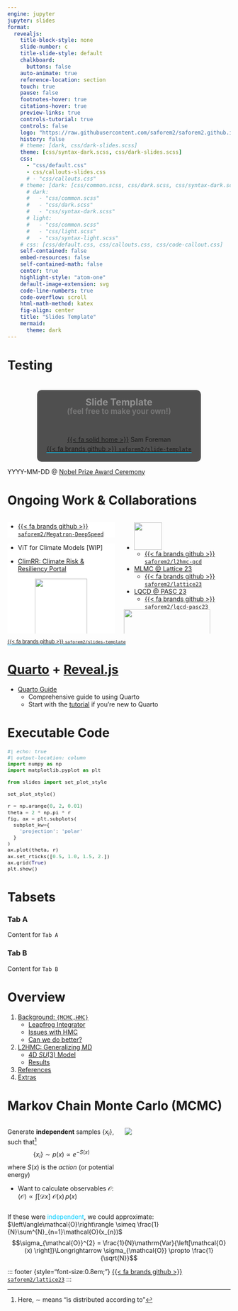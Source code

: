 ```yaml
---
engine: jupyter
jupyter: slides
format:
  revealjs:
    title-block-style: none
    slide-number: c
    title-slide-style: default
    chalkboard:
      buttons: false
    auto-animate: true
    reference-location: section
    touch: true
    pause: false
    footnotes-hover: true
    citations-hover: true
    preview-links: true
    controls-tutorial: true
    controls: false
    logo: "https://raw.githubusercontent.com/saforem2/saforem2.github.io/master/favicon.svg"
    history: false
    # theme: [dark, css/dark-slides.scss]
    theme: [css/syntax-dark.scss, css/dark-slides.scss]
    css:
      - "css/default.css"
      - css/callouts-slides.css
      # - "css/callouts.css"
    # theme: [dark: [css/common.scss, css/dark.scss, css/syntax-dark.scss], light: [css/common.scss, css/light.scss, css/syntax-light.scss]]
      # dark:
      #   - "css/common.scss"
      #   - "css/dark.scss"
      #   - "css/syntax-dark.scss"
      # light:
      #   - "css/common.scss"
      #   - "css/light.scss"
      #   - "css/syntax-light.scss"
    # css: [css/default.css, css/callouts.css, css/code-callout.css]
    self-contained: false
    embed-resources: false
    self-contained-math: false
    center: true
    highlight-style: "atom-one"
    default-image-extension: svg
    code-line-numbers: true
    code-overflow: scroll
    html-math-method: katex
    fig-align: center
    title: "Slides Template"
    mermaid:
      theme: dark
---
```


<!-- # {.title-slide .centeredslide background-iframe="https://saforem2.github.io/grid-worms-animation/" loading="lazy"} -->
# Testing {background-iframe="https://saforem2.github.io/grid-worms-animation/" loading="lazy"}

# {.title-slide .centeredslide background-iframe="https://saforem2.github.io/grid-worms-animation/" loading="lazy"}

::: {style="background-color: rgba(22,22,22,0.75); border-radius: 10px; text-align:center; padding: 0px; padding-left: 1.5em; padding-right: 1.5em; max-width: min-content; min-width: max-content; margin-left: auto; margin-right: auto; padding-top: 0.2em; padding-bottom: 0.2em; line-height: 1.5em!important;"}

[Slide Template]{style="color:#939393; font-size:1.5em; font-weight: bold;"}  
[(feel free to make your own!)]{style="color:#777777; font-size:1.2em; font-weight: bold;"}  
[<br>&nbsp;]{style="padding-bottom: 0.5rem;"}  
[{{< fa solid home >}}](https://samforeman.me) Sam Foreman  
[[{{< fa brands github >}} `saforem2/`](https://github.com/saforem2/)]{style="border-bottom: 0.5px solid #00ccff;"}[[`slide-template`](https://github.com/saforem2/slide-template)]{style="border-bottom: 0.5px solid #00ccff;"}

:::

::: footer

[YYYY-MM-DD @ [Nobel Prize Award Ceremony](https://yeah-right.com)]{.dim-text style="text-align:left;'}

:::


# [Ongoing Work \& Collaborations]{style="color: #1c1c1c"} {.centeredslide background-color=#FCFCFC style="color: #333333;"}

::::::::::::::::::: {.columns}

:::::: {.column width="50%"}

::::: {.callout-note title="Cool Callouts" collapse=false width="100%" style="background-color: #FFFFFF;"}

- [{{< fa brands github >}} `saforem2/Megatron-DeepSpeed`](https://github.com/saforem2/Megatron-DeepSpeed)

:::::


::::: {.callout-important title="Climate Modeling" collapse=false style="background-color: #FFFFFF;"}

- ViT for Climate Models [[WIP]]{.red-text}

- [ClimRR: Climate Risk \& Resiliency Portal](https://disgeoportal.egs.anl.gov/ClimRR/)

::: {.r-stack style="text-align:center;"}
[![](./assets/globe_specific_hum_wind.gif){width="70%"}]{}

[![](./assets/forecast1.png)]{.fragment width="100%" style="margin-top: 1em;"}

[![](./assets/forecast2.png)]{.fragment width="100%" style="margin-top: 2em;"}

[![](./assets/forecast3.png)]{.fragment width="100%" style="margin-top: 2em;"}

:::

:::::

::::::

:::::: {.column width="50%"}

::: {.callout-tip title="Lattice QCD" collapse=false style="width:100%!important;"}

- [![](https://raw.githubusercontent.com/saforem2/l2hmc-qcd/main/assets/logo-small.svg){style="height:3.92rem; margin:unset;"}](https://saforem2.github.io/l2hmc-qcd)
  - [{{< fa brands github >}} `saforem2/l2hmc-qcd`](https://github.com/saforem2/l2hmc-qcd)

- [MLMC @ Lattice 23](https://saforem2.github.io/lattice23)
  - [{{< fa brands github >}} `saforem2/lattice23`](https://github.com/saforem2/lattice23)
- [LQCD @ PASC 23](https://saforem2.github.io/lqcd-pasc23)
  - [{{< fa brands github >}} `saforem2/lqcd-pasc23`](https://github.com/saforem2/lattice23)



![](https://saforem2.github.io/lattice23/assets/SU3/logdet_ridgeplot2.svg){width="90%" style="margin-top: -1rem;"}

:::

::::::

:::::::::::::::::::


::: footer

::: {style="text-align:inherit; color: #222222; font-size: 0.8em;"}

[[{{< fa brands github >}} `saforem2/`](https://github.com/saforem2/)]{style="border-bottom: 0.5px solid #29B6F6; color: #F06292!important;"}[[`slides-template`](https://github.com/saforem2/scaling4science)]{style="border-bottom: 0.5px solid #29B6F6;"}
:::

:::

# [Quarto](https://quarto.org/docs/presentations/revealjs/) + [Reveal.js](https://revealjs.com/)

- [Quarto Guide](https://quarto.org/docs/guide/)
  - Comprehensive guide to using Quarto
  - Start with the [tutorial](https://quarto.org/docs/get-started/) if you're new to Quarto


# Executable Code

::: {style="font-size: 0.95em;"}

```python
#| echo: true
#| output-location: column
import numpy as np
import matplotlib.pyplot as plt

from slides import set_plot_style

set_plot_style()

r = np.arange(0, 2, 0.01)
theta = 2 * np.pi * r
fig, ax = plt.subplots(
  subplot_kw={
    'projection': 'polar'
  }
)
ax.plot(theta, r)
ax.set_rticks([0.5, 1.0, 1.5, 2.])
ax.grid(True)
plt.show()
```

:::

# Tabsets

::: {.panel-tabset}

### Tab A

Content for `Tab A`

### Tab B

Content for `Tab B`

:::


# Overview

1. [Background: `{MCMC,HMC}`](#markov-chain-monte-carlo-mcmc-centeredslide)
    - [Leapfrog Integrator](#leapfrog-integrator-hmc-centeredslide)
    - [Issues with HMC](#sec-issues-with-hmc)
    - [Can we do better?](#sec-can-we-do-better)
2. [L2HMC: Generalizing MD](#sec-l2hmc)
    - [4D $SU(3)$ Model](#sec-su3)
    - [Results](#sec-results)
3. [References](#sec-references)
4. [Extras](#sec-extras)


# Markov Chain Monte Carlo (MCMC) {.centeredslide}

:::: {.columns}

::: {.column width="50%"}

::: {.callout-note title="Goal" style="text-align:left;!important"}
Generate **independent** samples $\{x_{i}\}$, such that[^notation]
$$\{x_{i}\} \sim p(x) \propto e^{-S(x)}$$
where $S(x)$ is the _action_ (or potential energy)
:::

- Want to calculate observables $\mathcal{O}$:  
  $\left\langle \mathcal{O}\right\rangle \propto \int \left[\mathcal{D}x\right]\hspace{4pt} {\mathcal{O}(x)\, p(x)}$

:::

::: {.column width="49%"}
![](https://raw.githubusercontent.com/saforem2/deep-fridays/main/assets/normal_distribution.dark.svg)
:::

::::

If these were <span style="color:#00CCFF;">independent</span>, we could approximate:
  $\left\langle\mathcal{O}\right\rangle \simeq \frac{1}{N}\sum^{N}_{n=1}\mathcal{O}(x_{n})$  
  $$\sigma_{\mathcal{O}}^{2} = \frac{1}{N}\mathrm{Var}{\left[\mathcal{O} (x)
  \right]}\Longrightarrow \sigma_{\mathcal{O}} \propto \frac{1}{\sqrt{N}}$$

[^notation]: Here, $\sim$ means "is distributed according to"

::: footer {style="font-size:0.8em;"}
[{{< fa brands github >}} `saforem2/lattice23`](https://saforem2.github.io/lattice23)
:::

